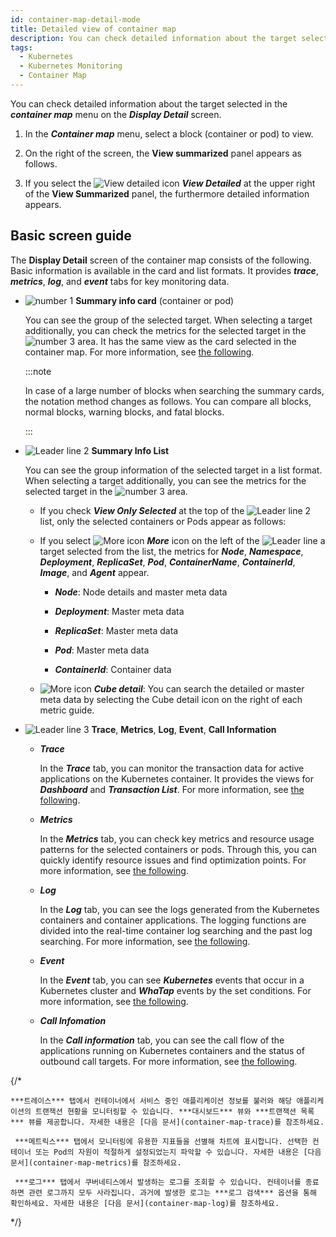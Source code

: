 ```yaml
---
id: container-map-detail-mode
title: Detailed view of container map
description: You can check detailed information about the target selected in the container map menu on the detailed view screen.
tags:
  - Kubernetes
  - Kubernetes Monitoring
  - Container Map
---
```


You can check detailed information about the target selected in the **_container map_** menu on the **_Display Detail_** screen.

1. In the **_Container map_** menu, select a block (container or pod) to view. 

2. On the right of the screen, the **View summarized** panel appears as follows. 

   <ImgLang img='k8s-container-sum.png' desc='Container map summary view' />

3. If you select the ![View detailed icon](/img/ico-detail-mode.svg) **_View Detailed_** at the upper right of the **View Summarized** panel, the furthermore detailed information appears.

## Basic screen guide

The **Display Detail** screen of the container map consists of the following. Basic information is available in the card and list formats. It provides **_trace_**, **_metrics_**, **_log_**, and **_event_** tabs for key monitoring data. 

<ImgLang img='k8s-container-detail.png' desc='Detailed view screen' />

- ![number 1](/img/number-01.png) **Summary info card** (container or pod)

  You can see the group of the selected target. When selecting a target additionally, you can check the metrics for the selected target in the ![number 3](/img/number-03.png) area. It has the same view as the card selected in the container map. For more information, see [the following](container-map).

  :::note

  In case of a large number of blocks when searching the summary cards, the notation method changes as follows. You can compare all blocks, <span class='normal'>normal</span> blocks, <span class='slow'>warning</span> blocks, and <span class='vslow'>fatal</span> blocks.

  <ImgLang img='k8s-container-card-block.png' desc='블록 개수가 많을 경우 요약 정보 카드' />

  :::

- ![Leader line 2](/img/number-02.png) **Summary Info List**

  You can see the group information of the selected target in a list format. When selecting a target additionally, you can see the metrics for the selected target in the ![number 3](/img/number-03.png) area. 

  - If you check **_View Only Selected_** at the top of the ![Leader line 2](/img/number-02.png) list, only the selected containers or Pods appear as follows: 

    <ImgLang img='k8s-container-detail-list-selected.png' desc='View only selected' />

  - If you select ![More icon](/img/right-arrow.svg) **_More_** icon on the left of the ![Leader line a](/img/char-a.svg) target selected from the list, the metrics for **_Node_**, **_Namespace_**, **_Deployment_**, **_ReplicaSet_**, **_Pod_**, **_ContainerName_**, **_ContainerId_**, **_Image_**, and **_Agent_** appear.

    - **_Node_**: Node details and master meta data

    - **_Deployment_**: Master meta data

    - **_ReplicaSet_**: Master meta data

    - **_Pod_**: Master meta data

    - **_ContainerId_**: Container data

  - ![More icon](/img/ico-more.svg) **_Cube detail_**: You can search the detailed or master meta data by selecting the Cube detail icon on the right of each metric guide.

- ![Leader line 3](/img/number-03.png) **Trace**, **Metrics**, **Log**, **Event**, **Call Information**

  - **_Trace_** 

    In the **_Trace_** tab, you can monitor the transaction data for active applications on the Kubernetes container. It provides the views for **_Dashboard_** and **_Transaction List_**. For more information, see [the following](container-map-trace).

  - **_Metrics_**

    In the **_Metrics_** tab, you can check key metrics and resource usage patterns for the selected containers or pods. Through this, you can quickly identify resource issues and find optimization points. For more information, see [the following](container-map-metrics).

  - **_Log_** 

    In the **_Log_** tab, you can see the logs generated from the Kubernetes containers and container applications. The logging functions are divided into the real-time container log searching and the past log searching. For more information, see [the following](container-map-log).

  - **_Event_** 

    In the **_Event_** tab, you can see **_Kubernetes_** events that occur in a Kubernetes cluster and **_WhaTap_** events by the set conditions. For more information, see [the following](container-map-event).

  - **_Call Infomation_**

    In the **_Call information_** tab, you can see the call flow of the applications running on Kubernetes containers and the status of outbound call targets. For more information, see [the following](container-map-call-information).

{/* 

```
***트레이스*** 탭에서 컨테이너에서 서비스 중인 애플리케이션 정보를 불러와 해당 애플리케이션의 트랜잭션 현황을 모니터링할 수 있습니다. ***대시보드*** 뷰와 ***트랜잭션 목록*** 뷰를 제공합니다. 자세한 내용은 [다음 문서](container-map-trace)를 참조하세요.

 ***메트릭스*** 탭에서 모니터링에 유용한 지표들을 선별해 차트에 표시합니다. 선택한 컨테이너 또는 Pod의 자원이 적절하게 설정되었는지 파악할 수 있습니다. 자세한 내용은 [다음 문서](container-map-metrics)를 참조하세요.

 ***로그*** 탭에서 쿠버네티스에서 발생하는 로그를 조회할 수 있습니다. 컨테이너를 종료하면 관련 로그까지 모두 사라집니다. 과거에 발생한 로그는 ***로그 검색*** 옵션을 통해 확인하세요. 자세한 내용은 [다음 문서](container-map-log)를 참조하세요.
```

*/}
